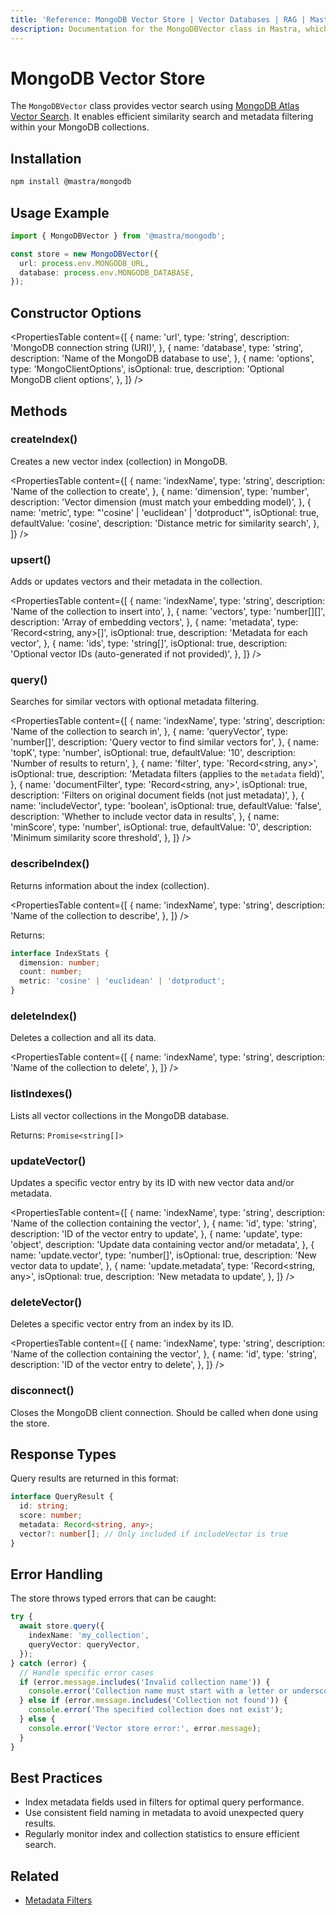 ```yaml
---
title: 'Reference: MongoDB Vector Store | Vector Databases | RAG | Mastra Docs'
description: Documentation for the MongoDBVector class in Mastra, which provides vector search using MongoDB Atlas and Atlas Vector Search.
---
```


# MongoDB Vector Store

The `MongoDBVector` class provides vector search using [MongoDB Atlas Vector Search](https://www.mongodb.com/docs/atlas/atlas-vector-search/). It enables efficient similarity search and metadata filtering within your MongoDB collections.

## Installation

```bash copy
npm install @mastra/mongodb
```

## Usage Example

```typescript copy showLineNumbers
import { MongoDBVector } from '@mastra/mongodb';

const store = new MongoDBVector({
  url: process.env.MONGODB_URL,
  database: process.env.MONGODB_DATABASE,
});
```

## Constructor Options

<PropertiesTable
  content={[
    {
      name: 'url',
      type: 'string',
      description: 'MongoDB connection string (URI)',
    },
    {
      name: 'database',
      type: 'string',
      description: 'Name of the MongoDB database to use',
    },
    {
      name: 'options',
      type: 'MongoClientOptions',
      isOptional: true,
      description: 'Optional MongoDB client options',
    },
  ]}
/>

## Methods

### createIndex()

Creates a new vector index (collection) in MongoDB.

<PropertiesTable
  content={[
    {
      name: 'indexName',
      type: 'string',
      description: 'Name of the collection to create',
    },
    {
      name: 'dimension',
      type: 'number',
      description: 'Vector dimension (must match your embedding model)',
    },
    {
      name: 'metric',
      type: "'cosine' | 'euclidean' | 'dotproduct'",
      isOptional: true,
      defaultValue: 'cosine',
      description: 'Distance metric for similarity search',
    },
  ]}
/>

### upsert()

Adds or updates vectors and their metadata in the collection.

<PropertiesTable
  content={[
    {
      name: 'indexName',
      type: 'string',
      description: 'Name of the collection to insert into',
    },
    {
      name: 'vectors',
      type: 'number[][]',
      description: 'Array of embedding vectors',
    },
    {
      name: 'metadata',
      type: 'Record<string, any>[]',
      isOptional: true,
      description: 'Metadata for each vector',
    },
    {
      name: 'ids',
      type: 'string[]',
      isOptional: true,
      description: 'Optional vector IDs (auto-generated if not provided)',
    },
  ]}
/>

### query()

Searches for similar vectors with optional metadata filtering.

<PropertiesTable
  content={[
    {
      name: 'indexName',
      type: 'string',
      description: 'Name of the collection to search in',
    },
    {
      name: 'queryVector',
      type: 'number[]',
      description: 'Query vector to find similar vectors for',
    },
    {
      name: 'topK',
      type: 'number',
      isOptional: true,
      defaultValue: '10',
      description: 'Number of results to return',
    },
    {
      name: 'filter',
      type: 'Record<string, any>',
      isOptional: true,
      description: 'Metadata filters (applies to the `metadata` field)',
    },
    {
      name: 'documentFilter',
      type: 'Record<string, any>',
      isOptional: true,
      description: 'Filters on original document fields (not just metadata)',
    },
    {
      name: 'includeVector',
      type: 'boolean',
      isOptional: true,
      defaultValue: 'false',
      description: 'Whether to include vector data in results',
    },
    {
      name: 'minScore',
      type: 'number',
      isOptional: true,
      defaultValue: '0',
      description: 'Minimum similarity score threshold',
    },
  ]}
/>

### describeIndex()

Returns information about the index (collection).

<PropertiesTable
  content={[
    {
      name: 'indexName',
      type: 'string',
      description: 'Name of the collection to describe',
    },
  ]}
/>

Returns:

```typescript copy
interface IndexStats {
  dimension: number;
  count: number;
  metric: 'cosine' | 'euclidean' | 'dotproduct';
}
```

### deleteIndex()

Deletes a collection and all its data.

<PropertiesTable
  content={[
    {
      name: 'indexName',
      type: 'string',
      description: 'Name of the collection to delete',
    },
  ]}
/>

### listIndexes()

Lists all vector collections in the MongoDB database.

Returns: `Promise<string[]>`

### updateVector()

Updates a specific vector entry by its ID with new vector data and/or metadata.

<PropertiesTable
  content={[
    {
      name: 'indexName',
      type: 'string',
      description: 'Name of the collection containing the vector',
    },
    {
      name: 'id',
      type: 'string',
      description: 'ID of the vector entry to update',
    },
    {
      name: 'update',
      type: 'object',
      description: 'Update data containing vector and/or metadata',
    },
    {
      name: 'update.vector',
      type: 'number[]',
      isOptional: true,
      description: 'New vector data to update',
    },
    {
      name: 'update.metadata',
      type: 'Record<string, any>',
      isOptional: true,
      description: 'New metadata to update',
    },
  ]}
/>

### deleteVector()

Deletes a specific vector entry from an index by its ID.

<PropertiesTable
  content={[
    {
      name: 'indexName',
      type: 'string',
      description: 'Name of the collection containing the vector',
    },
    {
      name: 'id',
      type: 'string',
      description: 'ID of the vector entry to delete',
    },
  ]}
/>

### disconnect()

Closes the MongoDB client connection. Should be called when done using the store.

## Response Types

Query results are returned in this format:

```typescript copy
interface QueryResult {
  id: string;
  score: number;
  metadata: Record<string, any>;
  vector?: number[]; // Only included if includeVector is true
}
```

## Error Handling

The store throws typed errors that can be caught:

```typescript copy
try {
  await store.query({
    indexName: 'my_collection',
    queryVector: queryVector,
  });
} catch (error) {
  // Handle specific error cases
  if (error.message.includes('Invalid collection name')) {
    console.error('Collection name must start with a letter or underscore and contain only valid characters.');
  } else if (error.message.includes('Collection not found')) {
    console.error('The specified collection does not exist');
  } else {
    console.error('Vector store error:', error.message);
  }
}
```

## Best Practices

- Index metadata fields used in filters for optimal query performance.
- Use consistent field naming in metadata to avoid unexpected query results.
- Regularly monitor index and collection statistics to ensure efficient search.

## Related

- [Metadata Filters](./metadata-filters)
